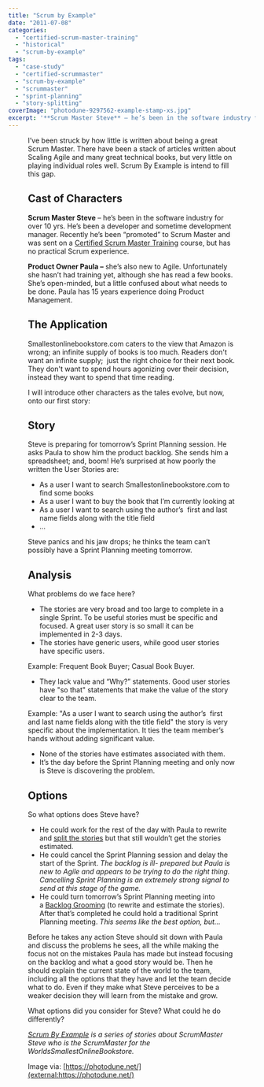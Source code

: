 ```yaml
---
title: "Scrum by Example"
date: "2011-07-08"
categories: 
  - "certified-scrum-master-training"
  - "historical"
  - "scrum-by-example"
tags: 
  - "case-study"
  - "certified-scrummaster"
  - "scrum-by-example"
  - "scrummaster"
  - "sprint-planning"
  - "story-splitting"
coverImage: "photodune-9297562-example-stamp-xs.jpg"
excerpt: '**Scrum Master Steve** – he’s been in the software industry for over 10 yrs. He’s been a'
---
```




<Figure
  src={Photodune9297562ExampleStampXs}
  alt="Example stamp - image licensed from Photodune"
  caption="Example stamp - image licensed from Photodune"
/>
 I’ve been struck by how little is written about being a great Scrum Master. There have been a stack of articles written about Scaling Agile and many great technical books, but very little on playing individual roles well. Scrum By Example is intend to fill this gap.

## Cast of Characters

**Scrum Master Steve** – he’s been in the software industry for over 10 yrs. He’s been a developer and sometime development manager. Recently he’s been “promoted” to Scrum Master and was sent on a [Certified Scrum Master Training](/certified-scrummaster-csm-training) course, but has no practical Scrum experience.

**Product Owner Paula –** she’s also new to Agile. Unfortunately she hasn’t had training yet, although she has read a few books. She’s open-minded, but a little confused about what needs to be done. Paula has 15 years experience doing Product Management.

## The Application

Smallestonlinebookstore.com caters to the view that Amazon is wrong; an infinite supply of books is too much. Readers don't want an infinite supply;  just the right choice for their next book. They don't want to spend hours agonizing over their decision, instead they want to spend that time reading.

I will introduce other characters as the tales evolve, but now, onto our first story:

## Story

Steve is preparing for tomorrow’s Sprint Planning session. He asks Paula to show him the product backlog. She sends him a spreadsheet; and, boom! He’s surprised at how poorly the written the User Stories are:

- As a user I want to search Smallestonlinebookstore.com to find some books
- As a user I want to buy the book that I’m currently looking at
- As a user I want to search using the author’s  first and last name fields along with the title field
- …

Steve panics and his jaw drops; he thinks the team can’t possibly have a Sprint Planning meeting tomorrow.

## Analysis

What problems do we face here?

- The stories are very broad and too large to complete in a single Sprint. To be useful stories must be specific and focused. A great user story is so small it can be implemented in 2-3 days.
- The stories have generic users, while good user stories have specific users.

Example: Frequent Book Buyer; Casual Book Buyer.

- They lack value and “Why?” statements. Good user stories have "so that" statements that make the value of the story clear to the team.

Example: "As a user I want to search using the author’s  first and last name fields along with the title field" the story is very specific about the implementation. It ties the team member’s hands without adding significant value.

- None of the stories have estimates associated with them.
- It’s the day before the Sprint Planning meeting and only now is Steve is discovering the problem.

## Options

So what options does Steve have?

- He could work for the rest of the day with Paula to rewrite and [split the stories](/blog/more-notes-on-story-splitting) but that still wouldn’t get the stories estimated.
- He could cancel the Sprint Planning session and delay the start of the Sprint. _The backlog is ill- prepared but Paula is new to Agile and appears to be trying to do the right thing. Cancelling Sprint Planning is an extremely strong signal to send at this stage of the game._
- He could turn tomorrow’s Sprint Planning meeting into a [Backlog Grooming](/blog/basic-explanation-of-the-different-parts-of-agile-planning) (to rewrite and estimate the stories). After that’s completed he could hold a traditional Sprint Planning meeting. _This seems like the best option, but…_

Before he takes any action Steve should sit down with Paula and discuss the problems he sees, all the while making the focus not on the mistakes Paula has made but instead focusing on the backlog and what a good story would be. Then he should explain the current state of the world to the team, including all the options that they have and let the team decide what to do. Even if they make what Steve perceives to be a weaker decision they will learn from the mistake and grow.

What options did you consider for Steve? What could he do differently?

_[Scrum By Example](/blog/scrum-by-example) is a series of stories about ScrumMaster Steve who is the ScrumMaster for the WorldsSmallestOnlineBookstore._

Image via: [https://photodune.net/](external:https://photodune.net/)

